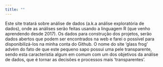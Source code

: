 ```yaml
---
title: ""
---
```


Este site tratará sobre análise de dados (a.k.a análise exploratória de dados), onde  as análises serão feitas usando a linguagem R (que venho aprendendo desde 2017). Os dados para construção dos projetos, serão dados abertos que podem ser encontrados na web e farei o possível para disponibilizá-los na minha conta do Github. O nome do site 'glass frog' advém do fato de que este pequeno sapo possui uma pele transparente, sendo esta característia algum em comum com um dos objetivos da análise de dados, que é tornar as decisões e processos mais 'transparentes'.

